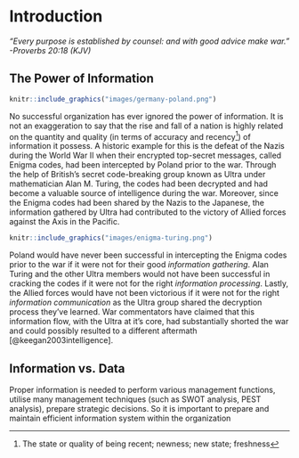 # Introduction

<!-- __Goal__  -->

<!--  1. Communicate a deeper understanding of the usefulness of the procedures discussed in data collection and summarization -->
<!--  2. Create and generate different forms of graphical representations of data to convey information -->
_“Every purpose is established by counsel: and with good advice make war.” -Proverbs 20:18 (KJV)_

## The Power of Information

```r
knitr::include_graphics("images/germany-poland.png")
```

No successful organization has ever ignored the power of information. It is not an exaggeration to say that the rise and fall of a nation is highly related on the quantity and quality (in terms of accuracy and recency^[The state or quality of being recent; newness; new state; freshness]) of information it possess. A historic example for this is the defeat of the Nazis during the World War II when their encrypted top-secret messages, called Enigma codes, had been intercepted by Poland prior to the war. Through the help of British's secret code-breaking group known as Ultra under mathematician Alan M. Turing, the codes had been decrypted and had become a valuable source of intelligence during the war. Moreover, since the Enigma codes had been shared by the Nazis to the Japanese, the information gathered by Ultra had contributed to the victory of Allied forces against the Axis in the Pacific. 

```r
knitr::include_graphics("images/enigma-turing.png")
```

Poland would have never been successful in intercepting the Enigma codes prior to the war if it were not for their good _information gathering_. Alan Turing and the other Ultra members would not have been successful in cracking the codes if it were not for the right _information processing_. Lastly, the Allied forces would have not been victorious if it were not for the right _information communication_ as the Ultra group shared the decryption process they've learned. War commentators have claimed that this information flow, with the Ultra at it's core, had substantially shorted the war and could possibly resulted to a different aftermath [@keegan2003intelligence].


## Information vs. Data

Proper information is needed to perform various management functions, utilise many management techniques (such as SWOT analysis, PEST analysis), prepare strategic decisions. So it is important to prepare and maintain efficient information system within the organization




<!-- Efficiency and effectiveness of each decision are highly dependent on both the quality and quantity of information. -->

<!-- The most common definition of information is that it is data which is organized and specified for certain purpose, is accurate and timely, in a context which gives it value and importance and can possibly lead to widening of understanding on a subject or decrease uncertainty. Importance of information lies within a fact that it can affect decision making, behaviour or an outcome of certain event. For example, on a stock exchange if there is an information of company reporting significant decrease in profits the price of shares is falling not because of decrease itself but because of the information of it which causes share owners to sell their shares causing the decrease in price. -->

<!-- Proper information is needed to perform various management functions, utilise many management techniques (such as SWOT analysis, PEST analysis), prepare strategic decisions. So it is important do prepare and maintain efficient information system within the organization.  -->


<!-- ## The importance of data in decision-making -->

<!-- The ability to make effective decisions is crucial to an organization's survival in today's tumultuous business environment. In order for -->
<!-- firms to evaluate alternatives and make informed choices they must have -->
<!-- reliable and timely data upon which to make their decisions. Consequently, -->
<!-- the development of effective data management techniques is of central importance to an organization. Yet, many firms are learning that this is no -->
<!-- easy task as they find themselves inundated with nearly overwhelming -->
<!-- amounts of data. Assessing the specific data management issues firms face -->
<!-- and the development of an effective methodology to address these issues is -->
<!-- a central focus of this chapter. Specifically, this chapter explores data -->
<!-- management from a cybernetic approach and focuses on methods of transforming various forms of structured and semi-structured data into structured, useful data that an organization can utilize to make effective, informed decisions. -->


<!-- ## Impact of information on decision-making  -->

<!-- The quantity and quality of the information affects the efficiency and rationality of decisions. Choosing appropriate criteria for the selection of options (making a decision) is one of the fundamental problems of decision theory. One of the first selection criteria was established by the mainstream quantitative approach (operations research) and is on the search for the optimal solution, best under given circumstances. -->

<!-- The decision making process can be described as a process of transformation of information. Therefore, when considering the decision managers must take into account the issues of information processes, or more broadly, information and analysis of decision-making. This approach leads to following interpretation of the decision: -->

<!--   - Information is a kind of material for decision -->
<!--   - Any decision is also information for subsequent decisions -->
<!--   - The decision is information that causes action taken by subordinates or decisions of other managers. -->

<!-- Most of the information needed for managers is used to plan and control operations and to realization of their responsibility. Depending on the level in the hierarchy nature of the information needed by managers differs. Top management takes strategic decisions on major long-term perspective, and also formulate general objectives of the organization. At this level most useful information is obtained from the environment, and partly from inside information. Middle management makes tactical decisions and implements the policy set by the chief executives. They need internal and external information for both control and planning. Lower-level management (operational) mainly deals with current affairs, and therefore requires detailed inside information. Because the decision-making is a process of information processing, managers can be regarded as entities selecting and processing the information to make a decision.  -->
